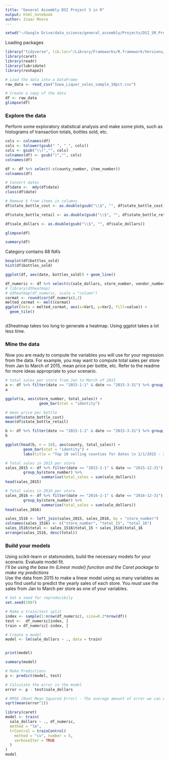 ```yaml
---
title: "General Assembly DSI Project 3 in R"
output: html_notebook
author: Isaac Moore
---
```

```r
setwd("~/Google Drive/data_science/general_assembly/Projects/DSI_SM_Project3")
```
Loading packages
```r
library("tidyverse", lib.loc="/Library/Frameworks/R.framework/Versions/3.3/Resources/library")
library(caret)
library(readr)
library(lubridate)
library(reshape2)
```
```r
# Load the data into a DataFrame
raw_data <- read_csv("Iowa_Liquor_sales_sample_10pct.csv")
```
```r
# Create a copy of the data
df <- raw_data
glimpse(df)
```

### Explore the data
Perform some exploratory statistical analysis and make some plots, such as histograms of transaction totals, bottles sold, etc.
```r
cols <- colnames(df)
cols <- tolower(gsub(" ", "_", cols))
cols <- gsub("\\(","", cols)
colnames(df) <- gsub(")","", cols)
colnames(df)
```

```r
df <- df %>% select(-c(county_number, item_number))
colnames(df)
```
```r
# Convert dates
df$date <-  mdy(df$date)
class(df$date)
```
```r
# Remove $ from items in columns
df$state_bottle_cost <- as.double(gsub("\\$", "", df$state_bottle_cost))

df$state_bottle_retail <- as.double(gsub("\\$", "", df$state_bottle_retail))

df$sale_dollars <- as.double(gsub("\\$", "", df$sale_dollars))
```

```r
glimpse(df)
```
```r
summary(df)
```
Category contains 68 NA's 
```r
boxplot(df$bottles_sold)
hist(df$bottles_sold)
```

```r
ggplot(df, aes(date, bottles_sold)) + geom_line()
```

```r
df_numeric <- df %>% select(c(sale_dollars, store_number, vendor_number, bottle_volume_ml, bottles_sold, volume_sold_liters, volume_sold_gallons))
# library(d3heatmap)
# d3heatmap(df_numeric, scale = "column")
cormat <- round(cor(df_numeric),2)
melted_cormat <- melt(cormat)
ggplot(data = melted_cormat, aes(x=Var1, y=Var2, fill=value)) + 
  geom_tile()
```
```r

```


d3heatmap takes too long to generate a heatmap. Using ggplot takes a lot less time.

### Mine the data
Now you are ready to compute the variables you will use for your regression from the data. For example, you may want to compute total sales per store from Jan to March of 2015, mean price per bottle, etc. Refer to the readme for more ideas appropriate to your scenario.

```r
# total sales per store from Jan to March of 2015
a <- df %>% filter(date >= "2015-1-1" & date <= "2015-3-31") %>% group_by(store_number) %>% summarise(total_sales = sum(sale_dollars)) %>% arrange(desc(total_sales))
a
```
```r
ggplot(a, aes(store_number, total_sales)) +
               geom_bar(stat = "identity")
```

```r
# mean price per bottle
mean(df$state_bottle_cost)
mean(df$state_bottle_retail)
```

```r
b <- df %>% filter(date >= "2015-1-1" & date <= "2015-3-31") %>% group_by(county) %>% summarise(total_sales = sum(sale_dollars)) %>% arrange(desc(total_sales))
b
```

```r
ggplot(head(b, n = 10), aes(county, total_sales)) + 
        geom_bar(stat = "identity") + 
        labs(title = "Top 10 selling counties for dates \n 1/1/2015 - 3/31/2015", x = "County", y = "Total Sales")
```

```r
# Total sales in 2015 per store
sales_2015 <- df %>% filter(date >= "2015-1-1" & date <= "2015-12-31") %>% 
        group_by(store_number) %>%
                summarise(total_sales = sum(sale_dollars))
head(sales_2015)
```

```r
# Total sales in 2016 per store
sales_2016 <- df %>% filter(date >= "2016-1-1" & date <= "2016-12-31") %>% 
        group_by(store_number) %>%
                summarise(total_sales = sum(sale_dollars))
head(sales_2016)
```

```r
sales_1516 <- left_join(sales_2015, sales_2016, by = "store_number")
colnames(sales_1516) <- c("store_number", "total_15", "total_16")
sales_1516$total <- sales_1516$total_15 + sales_1516$total_16
arrange(sales_1516, desc(total))
```

### Build your models
Using scikit-learn or statsmodels, build the necessary models for your scenario. Evaluate model fit.  
*I'll be using the base lm (Linear model) function and the Caret package to make my predictions*  
Use the data from 2015 to make a linear model using as many variables as you find useful to predict the yearly sales of each store. You must use the sales from Jan to March per store as one of your variables.

```r
# Set a seed for reproducibily
set.seed(1987)

# Make a train/test split
index <- sample(1:nrow(df_numeric), size=0.2*nrow(df))
test <-  df_numeric[index, ]
train = df_numeric[-index, ]

# Create a model
model <- lm(sale_dollars ~ ., data = train)


print(model)

```

```r
summary(model)
```
```r
# Make Predictions
p <- predict(model, test)
```


```r
# Calculate the error in the model
error <- p - test$sale_dollars

# RMSE (Root Mean Squared Error) - The average amount of error we can expect when making predictions on sale_dollars
sqrt(mean(error^2))
```

```r
library(caret)
model <- train(
  sale_dollars ~ ., df_numeric,
  method = "lm",
  trControl = trainControl(
    method = "cv", number = 5,
    verboseIter = TRUE
  )
)
model
```

